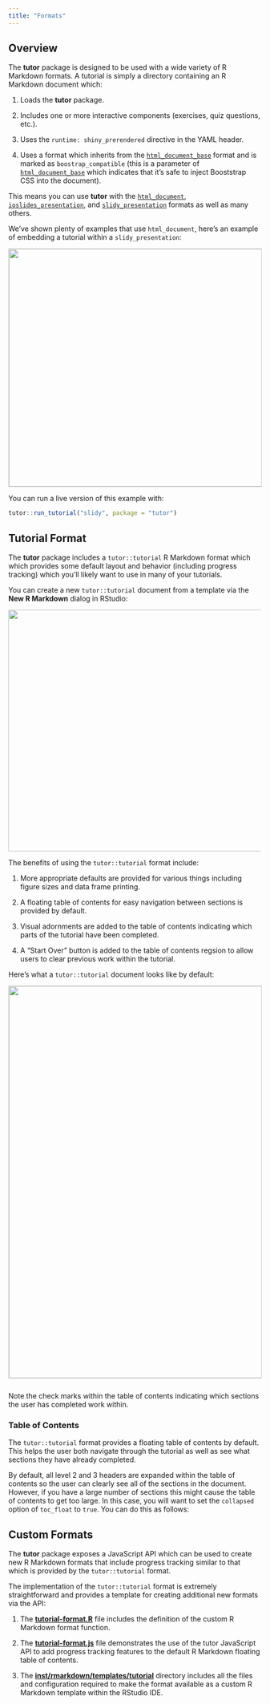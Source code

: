 ```yaml
---
title: "Formats"
---
```


## Overview

The **tutor** package is designed to be used with a wide variety of R Markdown formats. A tutorial is simply a directory containing an R Markdown document which:

1. Loads the **tutor** package.

2. Includes one or more interactive components (exercises, quiz questions, etc.).

3. Uses the `runtime: shiny_prerendered` directive in the YAML header.

4. Uses a format which inherits from the [`html_document_base`](https://www.rdocumentation.org/packages/rmarkdown/topics/html_document_base) format and is marked as `boostrap_compatible` (this is a parameter of [`html_document_base`](https://www.rdocumentation.org/packages/rmarkdown/topics/html_document_base) which indicates that it's safe to inject Booststrap CSS into the document).

This means you can use **tutor** with the [`html_document`](http://rmarkdown.rstudio.com/html_document_format.html), [`ioslides_presentation`](http://rmarkdown.rstudio.com/ioslides_presentation_format.html), and [`slidy_presentation`](http://rmarkdown.rstudio.com/slidy_presentation_format.html) formats as well as many others. 

We've shown plenty of examples that use `html_document`, here's an example of embedding a tutorial within a `slidy_presentation`:

<img src="images/slidy.png" width="650" height="474" style="border: solid 1px #cccccc;"/>

You can run a live version of this example with:

```r
tutor::run_tutorial("slidy", package = "tutor")
```

## Tutorial Format

The **tutor** package includes a `tutor::tutorial` R Markdown format which which provides some default layout and behavior (including progress tracking) which you'll likely want to use in many of your tutorials. 

You can create a new `tutor::tutorial` document from a template via the **New R Markdown** dialog in RStudio:

![](images/create-new-tutorial.png){width=609 height=482}

The benefits of using the `tutor::tutorial` format include:

1. More appropriate defaults are provided for various things including figure sizes and data frame printing.

2. A floating table of contents for easy navigation between sections is provided by default. 

3. Visual adornments are added to the table of contents indicating which parts of the tutorial have been completed.

4. A "Start Over" button is added to the table of contents regsion to allow users to clear previous work within the tutorial.

Here's what a `tutor::tutorial` document looks like by default:

![](images/tutorial-format.png){width=910 height=782 style="border: solid 1px #cccccc; margin-bottom: 12px;"}

Note the check marks within the table of contents indicating which sections the user has completed work within.

### Table of Contents

The `tutor::tutorial` format provides a floating table of contents by default. This helps the user both navigate through the tutorial as well as see what sections they have already completed. 

By default, all level 2 and 3 headers are expanded within the table of contents so the user can clearly see all of the sections in the document. However, if you have a large number of sections this might cause the table of contents to get too large. In this case, you will want to set the `collapsed` option of `toc_float` to `true`. You can do this as follows:

<div id="tutorialtoccollapsed"></div>
<script type="text/javascript">loadSnippet('tutorialtoccollapsed', 'markdown')</script>


## Custom Formats

The **tutor** package exposes a JavaScript API which can be used to create new R Markdown formats that include progress tracking similar to that which is provided by the `tutor::tutorial` format.

The implementation of the `tutor::tutorial` format is extremely straightforward and provides a template for creating additional new formats via the API:

1. The **[tutorial-format.R](https://github.com/rstudio/tutor/blob/master/R/tutorial-format.R)** file includes the definition of the custom R Markdown format function. 

2. The **[tutorial-format.js](https://github.com/rstudio/tutor/blob/master/inst/rmarkdown/templates/tutorial/resources/tutorial-format.js)** file demonstrates the use of the tutor JavaScript API to add progress tracking features to the default R Markdown floating table of contents.

3. The **[inst/rmarkdown/templates/tutorial](https://github.com/rstudio/tutor/tree/master/inst/rmarkdown/templates/tutorial)** directory includes all the files and configuration required to make the format available as a custom R Markdown template within the RStudio IDE.



